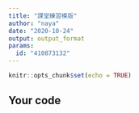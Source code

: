 ```yaml
---
title: "課堂練習模版"
author: "naya"
date: "2020-10-24"
output: output_format
params:
  id: "410873132"
---
```


```r
knitr::opts_chunk$set(echo = TRUE)
```

## Your code

```r

```

